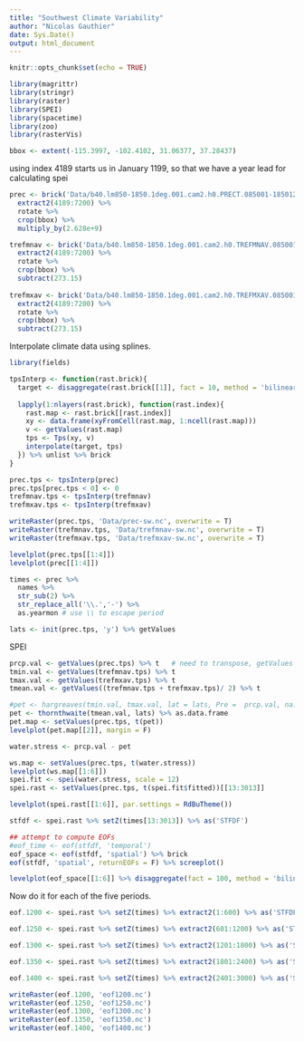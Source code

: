 ```yaml
---
title: "Southwest Climate Variability"
author: "Nicolas Gauthier"
date: Sys.Date()
output: html_document
---
```


```r
knitr::opts_chunk$set(echo = TRUE)
```


```r
library(magrittr)
library(stringr)
library(raster)
library(SPEI)
library(spacetime)
library(zoo)
library(rasterVis)
```



```r
bbox <- extent(-115.3997, -102.4102, 31.06377, 37.28437)
```


using index 4189 starts us in January 1199, so that we have a year lead for calculating spei
```r
prec <- brick('Data/b40.lm850-1850.1deg.001.cam2.h0.PRECT.085001-185012.nc') %>% 
  extract2(4189:7200) %>% 
  rotate %>%
  crop(bbox) %>%
  multiply_by(2.628e+9)

trefmnav <- brick('Data/b40.lm850-1850.1deg.001.cam2.h0.TREFMNAV.085001-185012.nc') %>%
  extract2(4189:7200) %>%
  rotate %>%
  crop(bbox) %>%
  subtract(273.15)
  
trefmxav <- brick('Data/b40.lm850-1850.1deg.001.cam2.h0.TREFMXAV.085001-185012.nc') %>%
  extract2(4189:7200) %>%
  rotate %>%
  crop(bbox) %>%
  subtract(273.15)
```


Interpolate climate data using splines.
```r
library(fields)

tpsInterp <- function(rast.brick){
  target <- disaggregate(rast.brick[[1]], fact = 10, method = 'bilinear')
  
  lapply(1:nlayers(rast.brick), function(rast.index){
    rast.map <- rast.brick[[rast.index]]
    xy <- data.frame(xyFromCell(rast.map, 1:ncell(rast.map)))
    v <- getValues(rast.map)
    tps <- Tps(xy, v)
    interpolate(target, tps)
  }) %>% unlist %>% brick
}

prec.tps <- tpsInterp(prec)
prec.tps[prec.tps < 0] <- 0
trefmnav.tps <- tpsInterp(trefmnav)
trefmxav.tps <- tpsInterp(trefmxav)

writeRaster(prec.tps, 'Data/prec-sw.nc', overwrite = T)
writeRaster(trefmnav.tps, 'Data/trefmnav-sw.nc', overwrite = T)
writeRaster(trefmxav.tps, 'Data/trefmxav-sw.nc', overwrite = T)

levelplot(prec.tps[[1:4]])
levelplot(prec[[1:4]])
```


```r
times <- prec %>% 
  names %>% 
  str_sub(2) %>% 
  str_replace_all('\\.','-') %>% 
  as.yearmon # use \\ to escape period
```

```r
lats <- init(prec.tps, 'y') %>% getValues
```

SPEI
```r
prcp.val <- getValues(prec.tps) %>% t   # need to transpose, getValues has rows for space and columns for time, hargreaves wants columns for space and rows for time
tmin.val <- getValues(trefmnav.tps) %>% t
tmax.val <- getValues(trefmxav.tps) %>% t
tmean.val <- getValues((trefmnav.tps + trefmxav.tps)/ 2) %>% t
```


```r
#pet <- hargreaves(tmin.val, tmax.val, lat = lats, Pre =  prcp.val, na.rm = T) %>% as.data.frame
pet <- thornthwaite(tmean.val, lats) %>% as.data.frame
pet.map <- setValues(prec.tps, t(pet))
levelplot(pet.map[[2]], margin = F)
```

```r
water.stress <- prcp.val - pet

ws.map <- setValues(prec.tps, t(water.stress))
levelplot(ws.map[[1:6]])
spei.fit <- spei(water.stress, scale = 12)
spei.rast <- setValues(prec.tps, t(spei.fit$fitted))[[13:3013]]

levelplot(spei.rast[[1:6]], par.settings = RdBuTheme())
```

```r
stfdf <- spei.rast %>% setZ(times[13:3013]) %>% as('STFDF')
```


```r
## attempt to compute EOFs
#eof_time <- eof(stfdf, 'temporal')
eof_space <- eof(stfdf, 'spatial') %>% brick
eof(stfdf, 'spatial', returnEOFs = F) %>% screeplot()
```

```r
levelplot(eof_space[[1:6]] %>% disaggregate(fact = 100, method = 'bilinear'), par.settings = RdBuTheme())
```

Now do it for each of the five periods.

```r
eof.1200 <- spei.rast %>% setZ(times) %>% extract2(1:600) %>% as('STFDF') %>% eof('spatial') %>% brick %>% extract2(1:6) %>% disaggregate(fact = 100, method = 'bilinear') %T>% levelplot(par.settings = RdBuTheme())
```
```r
eof.1250 <- spei.rast %>% setZ(times) %>% extract2(601:1200) %>% as('STFDF') %>% eof('spatial') %>% brick %>% extract2(1:6) %>% disaggregate(fact = 100, method = 'bilinear') %T>% levelplot(par.settings = RdBuTheme())
```

```r
eof.1300 <- spei.rast %>% setZ(times) %>% extract2(1201:1800) %>% as('STFDF') %>% eof('spatial') %>% brick %>% extract2(1:6) %>% disaggregate(fact = 100, method = 'bilinear') %T>% levelplot(par.settings = RdBuTheme())
```

```r
eof.1350 <- spei.rast %>% setZ(times) %>% extract2(1801:2400) %>% as('STFDF') %>% eof('spatial') %>% brick %>% extract2(1:6) %>% disaggregate(fact = 100, method = 'bilinear') %T>% levelplot(par.settings = RdBuTheme())
```

```r
eof.1400 <- spei.rast %>% setZ(times) %>% extract2(2401:3000) %>% as('STFDF') %>% eof('spatial') %>% brick %>% extract2(1:6) %>% disaggregate(fact = 100, method = 'bilinear') %T>% levelplot(par.settings = RdBuTheme())
```
      
      
      
```r
writeRaster(eof.1200, 'eof1200.nc')
writeRaster(eof.1250, 'eof1250.nc')
writeRaster(eof.1300, 'eof1300.nc')
writeRaster(eof.1350, 'eof1350.nc')
writeRaster(eof.1400, 'eof1400.nc')

```
